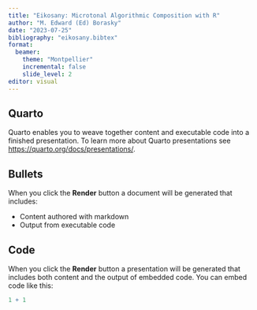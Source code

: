 ```yaml
---
title: "Eikosany: Microtonal Algorithmic Composition with R"
author: "M. Edward (Ed) Borasky"
date: "2023-07-25"
bibliography: "eikosany.bibtex"
format:
  beamer:
    theme: "Montpellier"
    incremental: false
    slide_level: 2
editor: visual
---
```


## Quarto

Quarto enables you to weave together content and executable code into a finished presentation. To learn more about Quarto presentations see <https://quarto.org/docs/presentations/>.

## Bullets

When you click the **Render** button a document will be generated that includes:

-   Content authored with markdown
-   Output from executable code

## Code

When you click the **Render** button a presentation will be generated that includes both content and the output of embedded code. You can embed code like this:

```r
1 + 1
```
